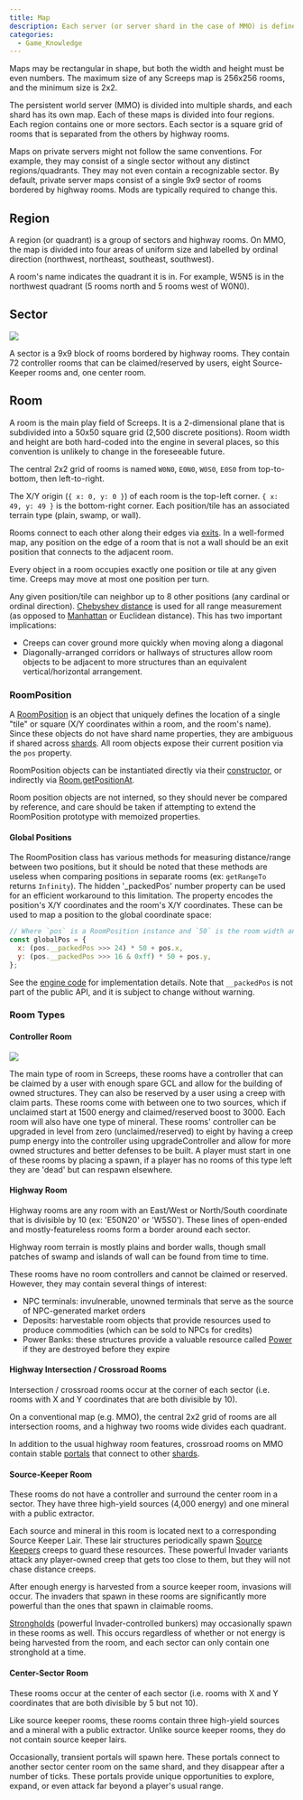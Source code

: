 ```yaml
---
title: Map
description: Each server (or server shard in the case of MMO) is defined by a world map that contains one or more rooms. Larger maps typically group these rooms hierarchically.
categories:
  - Game_Knowledge
---
```



Maps may be rectangular in shape, but both the width and height must be even numbers. The maximum size of any Screeps map is 256x256 rooms, and the minimum size is 2x2.

The persistent world server (MMO) is divided into multiple shards, and each shard has its own map. Each of these maps is divided into four regions. Each region contains one or more sectors. Each sector is a square grid of rooms that is separated from the others by highway rooms.

Maps on private servers might not follow the same conventions. For example, they may consist of a single sector without any distinct regions/quadrants. They may not even contain a recognizable sector. By default, private server maps consist of a single 9x9 sector of rooms bordered by highway rooms. Mods are typically required to change this.

## Region

A region (or quadrant) is a group of sectors and highway rooms. On MMO, the map is divided into four areas of uniform size and labelled by ordinal direction (northwest, northeast, southeast, southwest).

A room's name indicates the quadrant it is in. For example, W5N5 is in the northwest quadrant (5 rooms north and 5 rooms west of W0N0).

## Sector

<Image src="/images/SectorFull.png" caption="An example of a sector, bordered by shared highway rooms to other sectors. Inside blue are the 'claimable' rooms, inside red are the unclaimable source-keeper rooms, inside the gold at-center is the center room." float="right" />

A sector is a 9x9 block of rooms bordered by highway rooms. They contain 72 controller rooms that can be claimed/reserved by users, eight Source-Keeper rooms and, one center room.

## Room

A room is the main play field of Screeps. It is a 2-dimensional plane that is subdivided into a 50x50 square grid (2,500 discrete positions). Room width and height are both hard-coded into the engine in several places, so this convention is unlikely to change in the foreseeable future.

The central 2x2 grid of rooms is named `W0N0`, `E0N0`, `W0S0`, `E0S0` from top-to-bottom, then left-to-right.

The X/Y origin (`{ x: 0, y: 0 }`) of each room is the top-left corner. `{ x: 49, y: 49 }` is the bottom-right corner. Each position/tile has an associated terrain type (plain, swamp, or wall).

Rooms connect to each other along their edges via [exits](/Exit_tiles). In a well-formed map, any position on the edge of a room that is not a wall should be an exit position that connects to the adjacent room.

Every object in a room occupies exactly one position or tile at any given time.  Creeps may move at most one position per turn.

Any given position/tile can neighbor up to 8 other positions (any cardinal or ordinal direction). [Chebyshev distance](https://en.wikipedia.org/wiki/Chebyshev_distance) is used for all range measurement (as opposed to [Manhattan](https://en.wikipedia.org/wiki/Chebyshev_distance) or Euclidean distance). This has two important implications:
* Creeps can cover ground more quickly when moving along a diagonal
* Diagonally-arranged corridors or hallways of structures allow room objects to be adjacent to more structures than an equivalent vertical/horizontal arrangement.

### RoomPosition

A [RoomPosition](https://docs.screeps.com/api/#RoomPosition) is an object that uniquely defines the location of a single "tile" or square (X/Y coordinates within a room, and the room's name). Since these objects do not have shard name properties, they are ambiguous if shared across [shards](/Shard). All room objects expose their current position via the `pos` property.

RoomPosition objects can be instantiated directly via their [constructor](https://docs.screeps.com/api/#RoomPosition.constructor), or indirectly via [Room.getPositionAt](https://docs.screeps.com/api/#Room.getPositionAt).

Room position objects are not interned, so they should never be compared by reference, and care should be taken if attempting to extend the RoomPosition prototype with memoized properties.

#### Global Positions

The RoomPosition class has various methods for measuring distance/range between two positions, but it should be noted that these methods are useless when comparing positions in separate rooms (ex: `getRangeTo` returns `Infinity`). The hidden '_packedPos' number property can be used for an efficient workaround to this limitation. The property encodes the position's X/Y coordinates and the room's X/Y coordinates. These can be used to map a position to the global coordinate space:

```js
// Where `pos` is a RoomPosition instance and `50` is the room width and height:
const globalPos = {
  x: (pos.__packedPos >>> 24) * 50 + pos.x,
  y: (pos.__packedPos >>> 16 & 0xff) * 50 + pos.y,
};
```

See the [engine code](https://github.com/screeps/engine/blob/97c9d12385fed686655c13b09f5f2457dd83a2bf/src/game/rooms.js#L1288) for implementation details. Note that `__packedPos` is not part of the public API, and it is subject to change without warning.

### Room Types

#### Controller Room

<Image src="/images/CtrlRoom.png" caption="A Controller room, exit tiles shown left, spawn 'walls' shown right. These happen over exit tiles, when the room borders a respawn/novice zone." float="right" />

The main type of room in Screeps, these rooms have a controller that can be claimed by a user with enough spare GCL and allow for the building of owned structures. They can also be reserved by a user using a creep with claim parts. These rooms come with between one to two sources, which if unclaimed start at 1500 energy and claimed/reserved boost to 3000. Each room will also have one type of mineral. These rooms' controller can be upgraded in level from zero (unclaimed/reserved) to eight by having a creep pump energy into the controller using upgradeController and allow for more owned structures and better defenses to be built. A player must start in one of these rooms by placing a spawn, if a player has no rooms of this type left they are 'dead' but can respawn elsewhere.

#### Highway Room

Highway rooms are any room with an East/West or North/South coordinate that is divisible by 10 (ex: 'E50N20' or 'W5S0'). These lines of open-ended and mostly-featureless rooms form a border around each sector.

Highway room terrain is mostly plains and border walls, though small patches of swamp and islands of wall can be found from time to time.

These rooms have no room controllers and cannot be claimed or reserved. However, they may contain several things of interest:
- NPC terminals: invulnerable, unowned terminals that serve as the source of NPC-generated market orders
- Deposits: harvestable room objects that provide resources used to produce commodities (which can be sold to NPCs for credits)
- Power Banks: these structures provide a valuable resource called [Power](/Power) if they are destroyed before they expire

#### Highway Intersection / Crossroad Rooms

Intersection / crossroad rooms occur at the corner of each sector (i.e. rooms with X and Y coordinates that are both divisible by 10).

On a conventional map (e.g. MMO), the central 2x2 grid of rooms are all intersection rooms, and a highway two rooms wide divides each quadrant.

In addition to the usual highway room features, crossroad rooms on MMO contain stable [portals](/StructurePortal) that connect to other [shards](/Shard).

#### Source-Keeper Room

These rooms do not have a controller and surround the center room in a sector. They have three high-yield sources (4,000 energy) and one mineral with a public extractor.

Each source and mineral in this room is located next to a corresponding Source Keeper Lair. These lair structures periodically spawn [Source Keepers](/Source_Keeper) creeps to guard these resources. These powerful Invader variants attack any player-owned creep that gets too close to them, but they will not chase distance creeps.

After enough energy is harvested from a source keeper room, invasions will occur. The invaders that spawn in these rooms are significantly more powerful than the ones that spawn in claimable rooms.

[Strongholds](/Invader#strongholds--stronghold-invaders) (powerful Invader-controlled bunkers) may occasionally spawn in these rooms as well. This occurs regardless of whether or not energy is being harvested from the room, and each sector can only contain one stronghold at a time.

#### Center-Sector Room

These rooms occur at the center of each sector (i.e. rooms with X and Y coordinates that are both divisible by 5 but not 10).

Like source keeper rooms, these rooms contain three high-yield sources and a mineral with a public extractor. Unlike source keeper rooms, they do not contain source keeper lairs.

Occasionally, transient portals will spawn here. These portals connect to another sector center room on the same shard, and they disappear after a number of ticks. These portals provide unique opportunities to explore, expand, or even attack far beyond a player's usual range.
